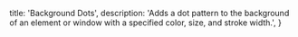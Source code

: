   title: 'Background Dots',
  description:
    'Adds a dot pattern to the background of an element or window with a specified color, size, and stroke width.',
}

<BackButton href="/effects/background" />

<ComponentPreview path="effects/BackgroundDots" />
